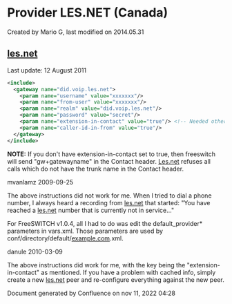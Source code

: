 
# Provider LES.NET (Canada) 

 Created by  Mario G, last modified on 2014.05.31

## [les.net](http://les.net)

Last update: 12 August 2011

  
```xml
<include>
  <gateway name="did.voip.les.net">
    <param name="username" value="xxxxxxx"/>
    <param name="from-user" value="xxxxxxx"/>
    <param name="realm" value="did.voip.les.net"/>
    <param name="password" value="secret"/>
    <param name="extension-in-contact" value="true"/> <!-- Needed otherwise les.net refuses the call -->
    <param name="caller-id-in-from" value="true"/>
  </gateway>
</include> 
```

**NOTE:** If you don't have extension-in-contact set to true, then freeswitch will send "gw+gatewayname" in the Contact header. [Les.net](http://Les.net) refuses all calls which do not have the trunk name in the Contact header.

mvanlamz 2009-09-25

The above instructions did not work for me. When I tried to dial a phone number, I always heard a recording from [les.net](http://les.net) that started: "You have reached a [les.net](http://les.net) number that is currently not in service..."

For FreeSWITCH v1.0.4, all I had to do was edit the default\_provider\* parameters in vars.xml. Those parameters are used by conf/directory/default/[example.com](http://example.com).xml.

  
danule 2010-03-09

The above instructions did work for me, with the key being the "extension-in-contact" as mentioned. If you have a problem with cached info, simply create a new [les.net](http://les.net) peer and re-configure everything against the new peer.

  
Document generated by Confluence on nov 11, 2022 04:28
